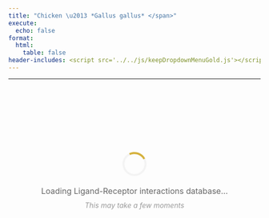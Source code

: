 ```yaml
---
title: "Chicken \u2013 *Gallus gallus* </span>"
execute:
  echo: false
format:
  html:
    table: false
header-includes: <script src='../../js/keepDropdownMenuGold.js'></script>
---
```


***

```{=html}
<style>
.loading-container {
  display: flex;
  flex-direction: column;
  align-items: center;
  justify-content: center;
  min-height: 300px;
  padding: 40px 20px;
  text-align: center;
}
.loading-spinner {
  width: 40px;
  height: 40px;
  border: 4px solid #f3f3f3;
  border-top: 4px solid #d4af37;
  border-radius: 50%;
  animation: spin 1s linear infinite;
  margin-bottom: 20px;
}
@keyframes spin {
  0% { transform: rotate(0deg); }
  100% { transform: rotate(360deg); }
}
.loading-text {
  font-size: 16px;
  color: #666;
  margin-bottom: 10px;
}
.loading-subtext {
  font-size: 14px;
  color: #999;
  font-style: italic;
}
</style>

<div id="loading-widget" class="loading-container">
  <div class="loading-spinner"></div>
  <div class="loading-text">Loading Ligand-Receptor interactions database...</div>
  <div class="loading-subtext">This may take a few moments</div>
</div>

<div id="table-content-chimp" style="opacity: 0;">
<!-- Injected automatically via Jinja -->
{{ table_block }}
</div>

```




